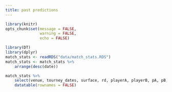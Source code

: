 ```yaml
---
title: past predictions
---
```



```r
library(knitr)
opts_chunk$set(message = FALSE,
               warning = FALSE,
               echo = FALSE)
```

```r
library(DT)
library(dplyr)
match_stats <- readRDS("data/match_stats.RDS")
match_stats <- match_stats %>%
    arrange(desc(date))

match_stats %>%
    select(venue, tourney_dates, surface, rd, playerA, playerB, pA, pB, winA) %>%
    datatable(rownames = FALSE)
```
